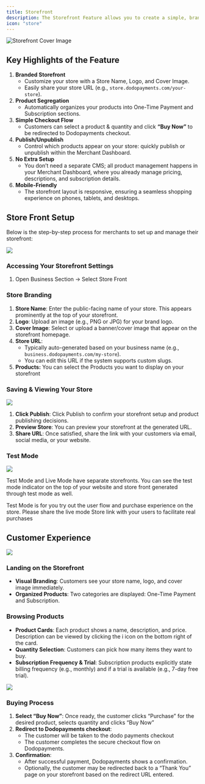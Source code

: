 ```yaml
---
title: Storefront
description: The Storefront Feature allows you to create a simple, branded, and mobile-friendly online store where you can showcase both One-Time Payment products and Subscription products. This feature eliminates the complexity of building an entire website, enabling you to quickly offer your products or services online without additional web development efforts.
icon: "store"
---
```

<Frame>
    <img src="/images/cover-images/Storefront.png" alt="Storefront Cover Image"/>
</Frame>

## Key Highlights of the Feature

1. **Branded Storefront**
    - Customize your store with a Store Name, Logo, and Cover Image.
    - Easily share your store URL (e.g., `store.dodopayments.com/your-store`).
2. **Product Segregation**
    - Automatically organizes your products into One-Time Payment and Subscription sections.
3. **Simple Checkout Flow**
    - Customers can select a product & quantity and click **“Buy Now”** to be redirected to Dodopayments checkout.
4. **Publish/Unpublish**
    - Control which products appear on your store: quickly publish or unpublish within the Merchant Dashboard.
5. **No Extra Setup**
    - You don’t need a separate CMS; all product management happens in your Merchant Dashboard, where you already manage pricing, descriptions, and subscription details.
6. **Mobile-Friendly**
    - The storefront layout is responsive, ensuring a seamless shopping experience on phones, tablets, and desktops.

## Store Front Setup

Below is the step-by-step process for merchants to set up and manage their storefront:

<img src="/images/store-front/sf-1.png"/>

### Accessing Your Storefront Settings

1. Open Business Section → Select Store Front

### Store Branding

1. **Store Name**: Enter the public-facing name of your store. This appears prominently at the top of your storefront.
2. **Logo**: Upload an image (e.g., PNG or JPG) for your brand logo.
3. **Cover Image**: Select or upload a banner/cover image that appear on the storefront homepage.
4. **Store URL**:
    - Typically auto-generated based on your business name (e.g., `business.dodopayments.com/my-store`).
    - You can edit this URL if the system supports custom slugs.
5. **Products:** You can select the Products you want to display on your storefront

### Saving & Viewing Your Store

<img src="/images/store-front/sf-2.png"/>

1. **Click Publish**: Click Publish to confirm your storefront setup and product publishing decisions.
2. **Preview Store**: You can preview your storefront at the generated URL.
3. **Share URL**: Once satisfied, share the link with your customers via email, social media, or your website.

### Test Mode

<img src="/images/store-front/sf-3.png"/>

Test Mode and Live Mode have separate storefronts. You can see the test mode indicator on the top of your website and store front generated through test mode as well. 

Test Mode is for you try out the user flow and purchase experience on the store. Please share the live mode Store link with your users to facilitate real purchases



## Customer Experience

<img src="/images/store-front/sf-4.png"/>

### Landing on the Storefront

- **Visual Branding**: Customers see your store name, logo, and cover image immediately.
- **Organized Products**: Two categories are displayed: One-Time Payment and Subscription.

### Browsing Products

- **Product Cards**: Each product shows a name, description, and price. Description can be viewed by clicking the i icon on the bottom right of the card.
- **Quantity Selection**: Customers can pick how many items they want to buy.
- **Subscription Frequency & Trial**: Subscription products explicitly state billing frequency (e.g., monthly) and if a trial is available (e.g., 7-day free trial).

<img src="/images/store-front/sf-5.png"/>

### Buying Process

1. **Select “Buy Now”**: Once ready, the customer clicks “Purchase” for the desired product, selects quantity and clicks “Buy Now”
2. **Redirect to Dodopayments checkout**:
    - The customer will be taken to the dodo payments checkout
    - The customer completes the secure checkout flow on Dodopayments.
3. **Confirmation**:
    - After successful payment, Dodopayments shows a confirmation.
    - Optionally, the customer may be redirected back to a “Thank You” page on your storefront based on the redirect URL entered.